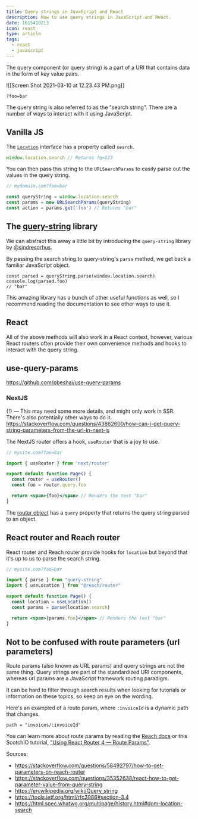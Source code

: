 ```yaml
---
title: Query strings in JavaScript and React
description: How to use query strings in JavaScript and React.
date: 1615410213
icon: react
type: article
tags:
  - react
  - javascript
---
```


The query component (or query string) is a part of a URI that contains data in the form of key value pairs.

![[Screen Shot 2021-03-10 at 12.23.43 PM.png]]

```
?foo=bar
```

The query string is also referred to as the "search string". There are a number of ways to interact with it using JavaScript.

## Vanilla JS

The [`Location`](https://developer.mozilla.org/en-US/docs/Web/API/Location) interface has a property called `search`.

```js
window.location.search // Returns ?q=123
```

You can then pass this string to the `URLSearchParams` to easily parse out the values in the query string.

```js
// mydomain.com?foo=bar

const queryString = window.location.search
const params = new URLSearchParams(queryString)
const action = params.get('foo') // Returns "bar"
```

## The [query-string](https://github.com/sindresorhus/query-string) library

We can abstract this away a little bit by introducing the `query-string` library by [@sindresorhus](https://twitter.com/sindresorhus).

By passing the search string to query-string's `parse` method, we get back a familiar JavaScript object.

```
const parsed = queryString.parse(window.location.search)
console.log(parsed.foo)
// "bar"
```

This amazing library has a bunch of other useful functions as well, so I recommend reading the documentation to see other ways to use it.

## React

All of the above methods will also work in a React context, however, various React routers often provide their own convenience methods and hooks to interact with the query string.

## use-query-params

https://github.com/pbeshai/use-query-params

### NextJS

{!} — This may need some more details, and might only work in SSR. There's also potentially other ways to do it. https://stackoverflow.com/questions/43862600/how-can-i-get-query-string-parameters-from-the-url-in-next-js

The NextJS router offers a hook, `useRouter` that is a joy to use.

```jsx
// mysite.com?foo=bar

import { useRouter } from 'next/router'

export default function Page() {
  const router = useRouter()
  const foo = router.query.foo

  return <span>{foo}</span> // Renders the text "bar"
}

```

The [router object](https://nextjs.org/docs/api-reference/next/router#router-object) has a `query` property that returns the query string parsed to an object.

## React router and Reach router
React router and Reach router provide hooks for `location` but beyond that it's up to us to parse the search string.

```jsx
// mysite.com?foo=bar

import { parse } from "query-string"
import { useLocation } from "@reach/router"

export default function Page() {
  const location = useLocation()
  const params = parse(location.search)

  return <span>{params.foo}</span> // Renders the text "bar"
}
```

## Not to be confused with route parameters (url parameters)

Route params (also known as URL params) and query strings are not the same thing. Query strings are part of the standardized URI components, whereas url params are a JavaScript framework routing paradigm.

It can be hard to filter through search results when looking for tutorials or information on these topics, so keep an eye on the wording.

Here's an exampled of a route param, where `:invoiceId` is a dynamic path that changes.

```
path = "invoices/:invoiceId"
```

You can learn more about route params by reading the [Reach docs](https://reach.tech/router/tutorial/05-url-parameters) or this ScotchIO tutorial, ["Using React Router 4 — Route Params"](https://scotch.io/courses/using-react-router-4/route-params).


Sources:
- https://stackoverflow.com/questions/58492797/how-to-get-parameters-on-reach-router
- https://stackoverflow.com/questions/35352638/react-how-to-get-parameter-value-from-query-string
- https://en.wikipedia.org/wiki/Query_string
- https://tools.ietf.org/html/rfc3986#section-3.4
- https://html.spec.whatwg.org/multipage/history.html#dom-location-search